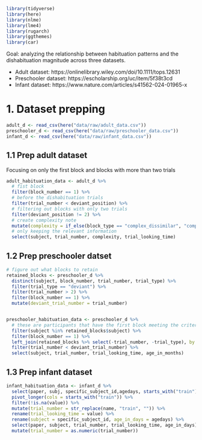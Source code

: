 

```r
library(tidyverse)
library(here)
library(nlme)
library(lme4)
library(rugarch)
library(ggthemes)
library(car)
```

Goal: analyzing the relationship between habituation patterns and the dishabituation magnitude across three datasets. 

- Adult dataset: https://onlinelibrary.wiley.com/doi/10.1111/tops.12631
- Preschooler dataset: https://escholarship.org/uc/item/5f38t3cd 
- Infant dataset: https://www.nature.com/articles/s41562-024-01965-x


# 1. Dataset prepping 

```r
adult_d <- read_csv(here("data/raw/adult_data.csv"))
preschooler_d <- read_csv(here("data/raw/preschooler_data.csv"))
infant_d <- read_csv(here("data/raw/infant_data.csv"))
```

## 1.1 Prep adult dataset 

Focusing on only the first block and blocks with more than two trials

```r
adult_habituation_data <- adult_d %>% 
  # fist block
  filter(block_number == 1) %>% 
  # before the dishabituation trials
  filter(trial_number < deviant_position) %>% 
  # filtering out blocks with only two trials
  filter(deviant_position != 2) %>% 
  # create complexity note
  mutate(complexity = if_else(block_type == "complex_dissimilar", "complex", "simple")) %>% 
  # only keeping the relevant information 
  select(subject, trial_number, complexity, trial_looking_time) 

```




## 1.2 Prep preschooler datset 

```r
# figure out what blocks to retain
retained_blocks <- preschooler_d %>% 
  distinct(subject, block_number, trial_number, trial_type) %>% 
  filter(trial_type == "deviant") %>% 
  filter(trial_number > 2) %>% 
  filter(block_number == 1) %>% 
  mutate(deviant_trial_number = trial_number)


preschooler_habituation_data <- preschooler_d %>% 
  # these are participants that have the first block meeting the criteria 
  filter(subject %in% retained_blocks$subject) %>% 
  filter(block_number == 1) %>% 
  left_join(retained_blocks %>% select(-trial_number, -trial_type), by = c("subject", "block_number")) %>% 
  filter(trial_number < deviant_trial_number) %>% 
  select(subject, trial_number, trial_looking_time, age_in_months) 
```


## 1.3 Prep infant dataset 

```r
infant_habituation_data <- infant_d %>% 
  select(paper, subj, specific_subject_id,agedays, starts_with("train")) %>% 
  pivot_longer(cols = starts_with("train")) %>% 
  filter(!is.na(value)) %>% 
  mutate(trial_number = str_replace(name, "train", "")) %>% 
  rename(trial_looking_time = value) %>% 
  rename(subject = specific_subject_id, age_in_days = agedays) %>% 
  select(paper, subject, trial_number, trial_looking_time, age_in_days) %>% 
  mutate(trial_number = as.numeric(trial_number))
```


